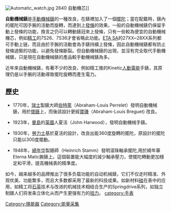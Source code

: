 {{Expand English|Automatic watch}}
[[File:Automatic_watch.jpg|thumb]] 2840  自動機芯]]

'''自動機械錶'''是[[手動機械錶|手動機械錶]]的一種改良，在錶裡加入了一個[[擺陀|擺陀]]；當在配戴時，錶內的擺陀可因手腕的活動而旋轉，而達到上[[發條|發條]]的效果。一般的自動機械錶仍保留手動上發條的功能，換言之仍可以轉動錶冠來上發條，只有一些較為便宜的自動機械機芯，例如[[精工|精工]]的7S26、7S36才會省略此功能。[[ETA_SA|ETA SA]]的27XX~28XX系列都可手動上链，而且由於手腕的活動會為手錶持續上發條，因此自動機械錶都有防止發條過緊的功能，以避免發條斷裂。但自動機械錶的出現，並沒有完全取代手動機械錶，只是現在自動機械錶的產品較手動機械錶為多。

近年來自動機械錶，有著不少的改良，例如精工推的Kinetic[[人動電能|人動電能]]手錶，其原理仍是以手腕的活動導致擺陀旋轉而產生電力。

==歷史==
*1770年，[[瑞士|瑞士]]製錶大師[[伯特萊|伯特萊]]（Abraham-Louis Perrelet）發明自動機械錶，用於[[懷錶|懷錶]]上，而後該設計更經[[亞伯拉罕·路易·布雷蓋|寶璣]]（Abraham-Louis Breguet) 改良。

*1923年，[[曼島|曼島]]的[[英國|英國]]人夏活（John Harwood），發明自動機械手錶。

*1930年，[[勞力士|勞力士]]基於夏活的設計，改良出能360度旋轉的擺陀，原設計的擺陀只能以300度擺動。

*1948年，[[綺年华|綺年华]]製錶師（Heinrich Stamm）發明滾珠軸承擺陀,用於綺年華Eterna Matic腕錶上。這個裝置能大幅度的減少軸承壓力，使擺陀轉動更加穩定和平滑，提高機械表的精準度。

如今，越来越多的品牌推出了很多负载功能的自动机械錶，它们不仅走时精准、外观优美、功能繁多，而且大多数都采用了最新的科技成果。如新材料[[硅|硅]]在表中的应用，如精工将[[石英|石英]]技术与改进的机械技术相结合生产的Springdrive系列，如独立制錶人们将发条立体化从而产生更强有力的[[扭力|扭力]]。
{{Authority control}}
[[category:手表|category:手表]]
[[Category:换能器|Category:换能器]]
[[Category:能量采集|Category:能量采集]]